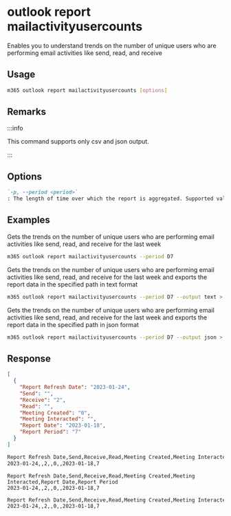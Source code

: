 
# outlook report mailactivityusercounts

Enables you to understand trends on the number of unique users who are performing email activities like send, read, and receive

## Usage

```sh
m365 outlook report mailactivityusercounts [options]
```

## Remarks

:::info

This command supports only csv and json output.

:::

## Options

```md definition-list
`-p, --period <period>`
: The length of time over which the report is aggregated. Supported values `D7`, `D30`, `D90`, `D180`.
```

<Global />

## Examples

Gets the trends on the number of unique users who are performing email activities like send, read, and receive for the last week

```sh
m365 outlook report mailactivityusercounts --period D7
```

Gets the trends on the number of unique users who are performing email activities like send, read, and receive for the last week and exports the report data in the specified path in text format

```sh
m365 outlook report mailactivityusercounts --period D7 --output text > "mailactivityusercounts.txt"
```

Gets the trends on the number of unique users who are performing email activities like send, read, and receive for the last week and exports the report data in the specified path in json format

```sh
m365 outlook report mailactivityusercounts --period D7 --output json > "mailactivityusercounts.json"
```

## Response

<Tabs>
  <TabItem value="JSON">

  ```json
  [
    {
      "Report Refresh Date": "2023-01-24",
      "Send": "",
      "Receive": "2",
      "Read": "",
      "Meeting Created": "0",
      "Meeting Interacted": "",
      "Report Date": "2023-01-18",
      "Report Period": "7"
    }
  ]
  ```

  </TabItem>
  <TabItem value="Text">

  ```txt
  Report Refresh Date,Send,Receive,Read,Meeting Created,Meeting Interacted,Report Date,Report Period
  2023-01-24,,2,,0,,2023-01-18,7
  ```

  </TabItem>
  <TabItem value="CSV">

  ```csv
  Report Refresh Date,Send,Receive,Read,Meeting Created,Meeting Interacted,Report Date,Report Period
  2023-01-24,,2,,0,,2023-01-18,7
  ```

  </TabItem>
  <TabItem value="Markdown">

  ```md
  Report Refresh Date,Send,Receive,Read,Meeting Created,Meeting Interacted,Report Date,Report Period
  2023-01-24,,2,,0,,2023-01-18,7
  ```

  </TabItem>
</Tabs>


